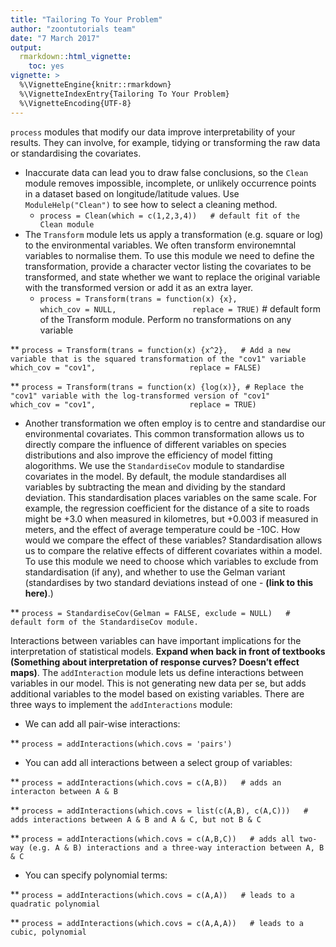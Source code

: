 ```yaml
---
title: "Tailoring To Your Problem"
author: "zoontutorials team"
date: "7 March 2017"
output:
  rmarkdown::html_vignette:
    toc: yes
vignette: >
  %\VignetteEngine{knitr::rmarkdown}
  %\VignetteIndexEntry{Tailoring To Your Problem}
  %\VignetteEncoding{UTF-8}
---
```



`process` modules that modify our data improve interpretability of your results. They can involve, for example, tidying or transforming the raw data or standardising the covariates.

*	Inaccurate data can lead you to draw false conclusions, so the `Clean` module removes impossible, incomplete, or unlikely occurrence points in a dataset based on longitude/latitude values. Use `ModuleHelp("Clean")` to see how to select a cleaning method.
    + `process = Clean(which = c(1,2,3,4))   # default fit of the Clean module`

*	The `Transform` module lets us apply a transformation (e.g. square or log) to the environmental variables. We often transform environemntal variables to normalise them. To use this module we need to define the transformation, provide a character vector listing the covariates to be transformed, and state whether we want to replace the original variable with the transformed version or add it as an extra layer.
    + `process = Transform(trans = function(x) {x},
                    which_cov = NULL,
                    replace = TRUE)` # default form of the Transform module. Perform no transformations on any variable

** `process = Transform(trans = function(x) {x^2},   # Add a new variable that is the squared transformation of the "cov1" variable
                    which_cov = "cov1",
                    replace = FALSE)`

** `process = Transform(trans = function(x) {log(x)}, # Replace the "cov1" variable with the log-transformed version of "cov1"
                    which_cov = "cov1",
                    replace = TRUE)`

*	Another transformation we often employ is to centre and standardise our environmental covariates. This common transformation allows us to directly compare the influence of different variables on species distributions and also improve the efficiency of model fitting alogorithms. We use the `StandardiseCov` module to standardise covariates in the model. By default, the module standardises all variables by subtracting the mean and dividing by the standard deviation. This standardisation places variables on the same scale. For example, the regression coefficient for the distance of a site to roads might be +3.0 when measured in kilometres, but +0.003 if measured in meters, and the effect of average temperature could be -10C. How would we compare the effect of these variables? Standardisation allows us to compare the relative effects of different covariates within a model. To use this module we need to choose which variables to exclude from standardisation (if any), and whether to use the Gelman variant (standardises by two standard deviations instead of one - **(link to this here)**.)

** `process = StandardiseCov(Gelman = FALSE, exclude = NULL)   # default form of the StandardiseCov module.`


Interactions between variables can have important implications for the interpretation of statistical models. **Expand when back in front of textbooks (Something about interpretation of response curves? Doesn't effect maps)**. The `addInteraction` module lets us define interactions between variables in our model. This is not generating new data per se, but adds additional variables to the model based on existing variables. There are three ways to implement the `addInteractions` module:

* We can add all pair-wise interactions:

** `process = addInteractions(which.covs = 'pairs')`

* You can add all interactions between a select group of variables:

** `process = addInteractions(which.covs = c(A,B))   # adds an interacton between A & B`

** `process = addInteractions(which.covs = list(c(A,B), c(A,C)))   # adds interactions between A & B and A & C, but not B & C`

** `process = addInteractions(which.covs = c(A,B,C))   # adds all two-way (e.g. A & B) interactions and a three-way interaction between A, B & C`

* You can specify polynomial terms:

** `process = addInteractions(which.covs = c(A,A))   # leads to a quadratic polynomial`

** `process = addInteractions(which.covs = c(A,A,A))   # leads to a cubic, polynomial`
